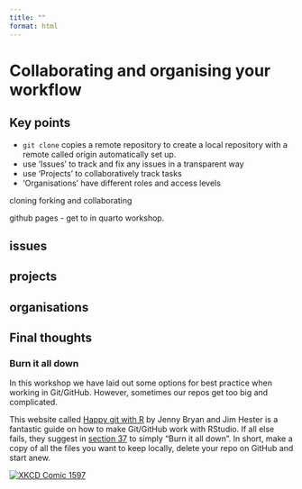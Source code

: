 ```yaml
---
title: ""
format: html
---
```


# Collaborating and organising your workflow

::: {.callout-note appearance="simple"}
# Key points
- `git clone` copies a remote repository to create a local repository with a remote called origin automatically set up.
- use 'Issues' to track and fix any issues in a transparent way
- use 'Projects' to collaboratively track tasks
- 'Organisations' have different roles and access levels
:::


cloning forking and collaborating

github pages - get to in quarto workshop.

## issues

## projects

## organisations

## Final thoughts

### Burn it all down

In this workshop we have laid out some options for best practice when working in Git/GitHub. However, sometimes our repos get too big and complicated. 

This website called [Happy git with R](https://happygitwithr.com) by Jenny Bryan and Jim Hester is a fantastic guide on how to make Git/GitHub work with RStudio. If all else fails, they suggest in [section 37](https://happygitwithr.com/burn) to simply "Burn it all down". In short, make a copy of all the files you want to keep locally, delete your repo on GitHub and start anew.

[![XKCD Comic 1597](https://imgs.xkcd.com/comics/git.png)](https://xkcd.com/1597/)